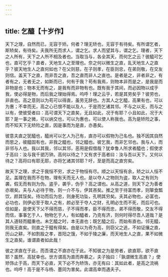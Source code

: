 ```yaml
---
---
---
```

title: 乞醯【十岁作】
---



天下之理，自然而已，无容于矫。何者？理无矫也，无容于有待矣。有所谓乞者，斯矫矣，有待矣。夫我所无而求人，谓之乞。求人而望其与，谓之乞。理者，天下之人所有，天下之人所不相及者也。当取当与，各全其天，而何乞之云？彼醯可乞也，直可乞乎？直者，天地生人之至理也。奈之何以微生之直，乱天地生人之直乎？彼天地生人之直何如也？在父则慈，在子则孝，在臣则忠，在弟则敬，在交友则信。盖天下之直，而非吾之直，吾之直而非人之直也。是者是之，非者非之，有者有之，无者无之，如斯而已，何有于我？苟有我焉，则物本非而是之，是我是而非物是也；物本无而有之，是我有而非物有也。既有我于其间，而必因物以成乎我，使必得是物，而后我之理始得焉。呜呼！理之云乎，若是其劳矣乎？彼劳也，非直也。高之意则以为苟可以得直，虽劳无辞也。方其人之乞醯，高果有也，可以为惠；不幸而无，高之心已恨不能以及人，于是而乞诸其邻。不与之以无，而与之以有，使彼受者曰：高可谓天下之直矣，无且如此，况于有耶？小且如此，况于大耶？是一事之微，可以纳交也，可以为惠也，可以使人称我也。高为是矫险之事，而不知天下无矫险之直，因是事而为是直，亦愚矣。

彼意夫直之犹醯也，醯尚可以乞人为己有，直亦可以假物为己名也。独不因其自然而思之，彼醯固有也，非我之醯也，邻之醯也。彼乞我，而非乞邻也。我与人，而非邻与人也。我以其我，邻以其邻，恶用是假借哉？犹幸鲁人所求者醯也；假使求于高曰：汝与我千驷万钟。高何以待之？又有求于高者曰：汝与吾以天下。又何以待之？高将曰有耶无耶，亦将乞诸其邻耶？吁，至是而高之直穷矣。

故天下之理，求之于我恒不穷，求之于物恒有尽。顺之以天恒有余，矫之以人恒不足。盖理在我而不在物，理有天而无人也。是以夺人之物则为盗，取人之有则为袭，假无而有则为伪。盗乎，袭乎，伪乎？高之谓也。从高之道，则天下之为善者亦艰矣。夫与人必待于物，则一介不与，伊其吝矣。推之至于待富而孝，则箪食瓢饮，颜其馁矣。待功而后为忠，则身死功坠，孔明其穷矣。夫其必物也，必富也，必功也，则伊必至于取人之有，颜必至于夺人之财，孔明必生而不死，而后可也。信如是，是使天下父不得而慈，子不得而孝，臣不得而忠，弟不得而敬，交友不得而信，事事乞于人，物物乞于人，有如醯者，乃克有济，则何时得尽吾人道哉？是其人道轻而醯重也。未乞醯之时，本无直也；既乞醯之后，而始有直也。邻无醯，则我无直矣。则直之于醯有得矣。由是以为奇为高，则窃父之逃，不如证攘之直，历山之耕，不如割股之孝，首阳之饿，不如于陵之廉，而天地生人之直，果不如微生之直矣。谁谓直者如此哉！

彼之求直在于此，而吾谓之不直亦在于此。不知彼之为是劳者，欲直耶，欲不直耶？虽然，高犹幸也。世方谓高为直而奔慕之，夫子独曰：「孰谓微生高直？」使矫饰止于高，而天下必直，天下必不为矫饰，亦无有曰：其如此者，是高之流祸也。呜呼！高于是不与杨、墨同为害矣。此谓高幸而遇夫子。
